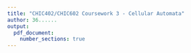```yaml
---
title: "CHIC402/CHIC602 Coursework 3 - Cellular Automata"
author: 36......
output: 
  pdf_document:
    number_sections: true
---
```



